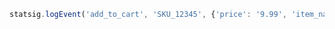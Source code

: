 ```jsx
statsig.logEvent('add_to_cart', 'SKU_12345', {'price': '9.99', 'item_name': 'diet_coke_48_pack'});
```

